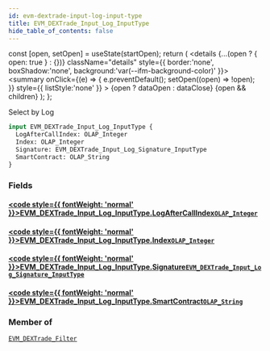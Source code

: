 ```yaml
---
id: evm-dextrade-input-log-input-type
title: EVM_DEXTrade_Input_Log_InputType
hide_table_of_contents: false
---
```







  const [open, setOpen] = useState(startOpen);
  return (
    <details {...(open ? { open: true } : {})} className="details" style={{ border:'none', boxShadow:'none', background:'var(--ifm-background-color)' }}>
      <summary
        onClick={(e) => {
          e.preventDefault();
          setOpen((open) => !open);
        }}
        style={{ listStyle:'none' }}
      >
      {open ? dataOpen : dataClose}
      </summary>
      {open && children}
    </details>
  );
};




Select by Log


```graphql
input EVM_DEXTrade_Input_Log_InputType {
  LogAfterCallIndex: OLAP_Integer
  Index: OLAP_Integer
  Signature: EVM_DEXTrade_Input_Log_Signature_InputType
  SmartContract: OLAP_String
}
```




### Fields

#### [<code style={{ fontWeight: 'normal' }}>EVM_DEXTrade_Input_Log_InputType.<b>LogAfterCallIndex</b></code>](#)<Bullet />[`OLAP_Integer`](/docs/graphql-reference/inputs/olap-integer) <Badge class="secondary" text="input"/>
> 
> 

#### [<code style={{ fontWeight: 'normal' }}>EVM_DEXTrade_Input_Log_InputType.<b>Index</b></code>](#)<Bullet />[`OLAP_Integer`](/docs/graphql-reference/inputs/olap-integer) <Badge class="secondary" text="input"/>
> 
> 

#### [<code style={{ fontWeight: 'normal' }}>EVM_DEXTrade_Input_Log_InputType.<b>Signature</b></code>](#)<Bullet />[`EVM_DEXTrade_Input_Log_Signature_InputType`](/docs/graphql-reference/inputs/evm-dextrade-input-log-signature-input-type) <Badge class="secondary" text="input"/>
> 
> 

#### [<code style={{ fontWeight: 'normal' }}>EVM_DEXTrade_Input_Log_InputType.<b>SmartContract</b></code>](#)<Bullet />[`OLAP_String`](/docs/graphql-reference/inputs/olap-string) <Badge class="secondary" text="input"/>
> 
> 



### Member of

[`EVM_DEXTrade_Filter`](/docs/graphql-reference/inputs/evm-dextrade-filter)  <Badge class="secondary" text="input"/>

